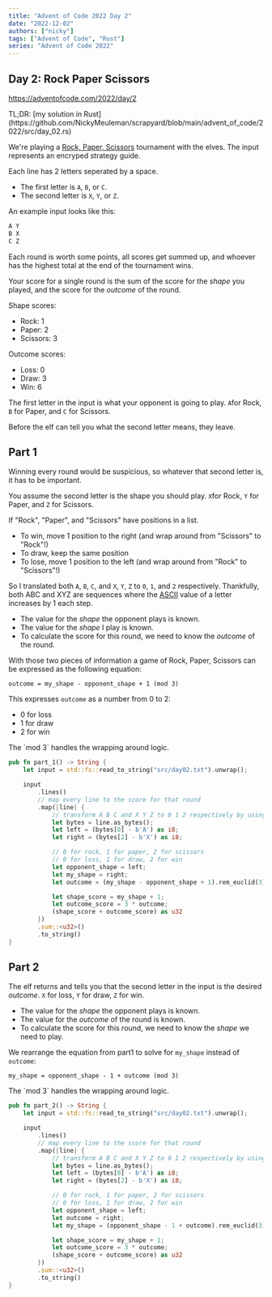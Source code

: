 ```yaml
---
title: "Advent of Code 2022 Day 2"
date: "2022-12-02"
authors: ["nicky"]
tags: ["Advent of Code", "Rust"]
series: "Advent of Code 2022"
---
```


## Day 2: Rock Paper Scissors

https://adventofcode.com/2022/day/2

<Aside>
TL;DR: [my solution in Rust](https://github.com/NickyMeuleman/scrapyard/blob/main/advent_of_code/2022/src/day_02.rs)
</Aside>

We're playing a [Rock, Paper, Scissors](https://en.wikipedia.org/wiki/Rock_paper_scissors) tournament with the elves.
The input represents an encryped strategy guide.

Each line has 2 letters seperated by a space.

- The first letter is `A`, `B`, or `C`.
- The second letter is `X`, `Y`, or `Z`.

An example input looks like this:

```txt title=input.txt
A Y
B X
C Z
```

Each round is worth some points, all scores get summed up, and whoever has the highest total at the end of the tournament wins.

Your score for a single round is the sum of the score for the _shape_ you played, and the score for the _outcome_ of the round.

Shape scores:
- Rock: 1
- Paper: 2
- Scissors: 3

Outcome scores:
- Loss: 0
- Draw: 3
- Win: 6

The first letter in the input is what your opponent is going to play.
`A`for Rock, `B` for Paper, and `C` for Scissors.

Before the elf can tell you what the second letter means, they leave.

## Part 1

Winning every round would be suspicious, so whatever that second letter is, it has to be important.

You assume the second letter is the shape you should play.
`X`for Rock, `Y` for Paper, and `Z` for Scissors.

If "Rock", "Paper", and "Scissors" have positions in a list.

- To win, move 1 position to the right (and wrap around from "Scissors" to "Rock"!)
- To draw, keep the same position
- To lose, move 1 position to the left (and wrap around from "Rock" to "Scissors"!)

So I translated both `A`, `B`, `C`, and `X`, `Y`, `Z` to `0`, `1`, and `2` respectively.
Thankfully, both ABC and XYZ are sequences where the [ASCII](https://en.wikipedia.org/wiki/ASCII) value of a letter increases by 1 each step.

- The value for the _shape_ the opponent plays is known.
- The value for the _shape_ I play is known.
- To calculate the score for this round, we need to know the _outcome_ of the round.

With those two pieces of information a game of Rock, Paper, Scissors can be expressed as the following equation:

`outcome = my_shape - opponent_shape + 1 (mod 3)`

This expresses `outcome` as a number from 0 to 2:
- 0 for loss
- 1 for draw
- 2 for win

<Aside variant="info">
The `mod 3` handles the wrapping around logic.
</Aside>

```rust title=day_02.rs
pub fn part_1() -> String {
    let input = std::fs::read_to_string("src/day02.txt").unwrap();

    input
        .lines()
        // map every line to the score for that round
        .map(|line| {
            // transform A B C and X Y Z to 0 1 2 respectively by using their ASCII order
            let bytes = line.as_bytes();
            let left = (bytes[0] - b'A') as i8;
            let right = (bytes[2] - b'X') as i8;

            // 0 for rock, 1 for paper, 2 for scissors
            // 0 for loss, 1 for draw, 2 for win
            let opponent_shape = left;
            let my_shape = right;
            let outcome = (my_shape - opponent_shape + 1).rem_euclid(3);

            let shape_score = my_shape + 1;
            let outcome_score = 3 * outcome;
            (shape_score + outcome_score) as u32
        })
        .sum::<u32>()
        .to_string()
}
```

## Part 2

The elf returns and tells you that the second letter in the input is the desired _outcome_.
`X` for loss, `Y` for draw, `Z` for win.

- The value for the _shape_ the opponent plays is known.
- The value for the _outcome_ of the round is known.
- To calculate the score for this round, we need to know the _shape_ we need to play.

We rearrange the equation from part1 to solve for `my_shape` instead of `outcome`:

`my_shape = opponent_shape - 1 + outcome (mod 3)`

<Aside variant="info">
The `mod 3` handles the wrapping around logic.
</Aside>

```rust title=day_02.rs
pub fn part_2() -> String {
    let input = std::fs::read_to_string("src/day02.txt").unwrap();

    input
        .lines()
        // map every line to the score for that round
        .map(|line| {
            // transform A B C and X Y Z to 0 1 2 respectively by using their ASCII order
            let bytes = line.as_bytes();
            let left = (bytes[0] - b'A') as i8;
            let right = (bytes[2] - b'X') as i8;

            // 0 for rock, 1 for paper, 2 for scissors
            // 0 for loss, 1 for draw, 2 for win
            let opponent_shape = left;
            let outcome = right;
            let my_shape = (opponent_shape - 1 + outcome).rem_euclid(3);

            let shape_score = my_shape + 1;
            let outcome_score = 3 * outcome;
            (shape_score + outcome_score) as u32
        })
        .sum::<u32>()
        .to_string()
}
```